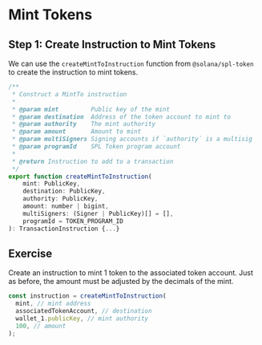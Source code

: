 # Mint Tokens

## Step 1: Create Instruction to Mint Tokens

We can use the `createMintToInstruction` function from `@solana/spl-token` to create the instruction to mint tokens.

```js
/**
 * Construct a MintTo instruction
 *
 * @param mint         Public key of the mint
 * @param destination  Address of the token account to mint to
 * @param authority    The mint authority
 * @param amount       Amount to mint
 * @param multiSigners Signing accounts if `authority` is a multisig
 * @param programId    SPL Token program account
 *
 * @return Instruction to add to a transaction
 */
export function createMintToInstruction(
    mint: PublicKey,
    destination: PublicKey,
    authority: PublicKey,
    amount: number | bigint,
    multiSigners: (Signer | PublicKey)[] = [],
    programId = TOKEN_PROGRAM_ID
): TransactionInstruction {...}
```

## Exercise

Create an instruction to mint 1 token to the associated token account.
Just as before, the amount must be adjusted by the decimals of the mint.

```js
const instruction = createMintToInstruction(
  mint, // mint address
  associatedTokenAccount, // destination
  wallet_1.publicKey, // mint authority
  100, // amount
);
```
